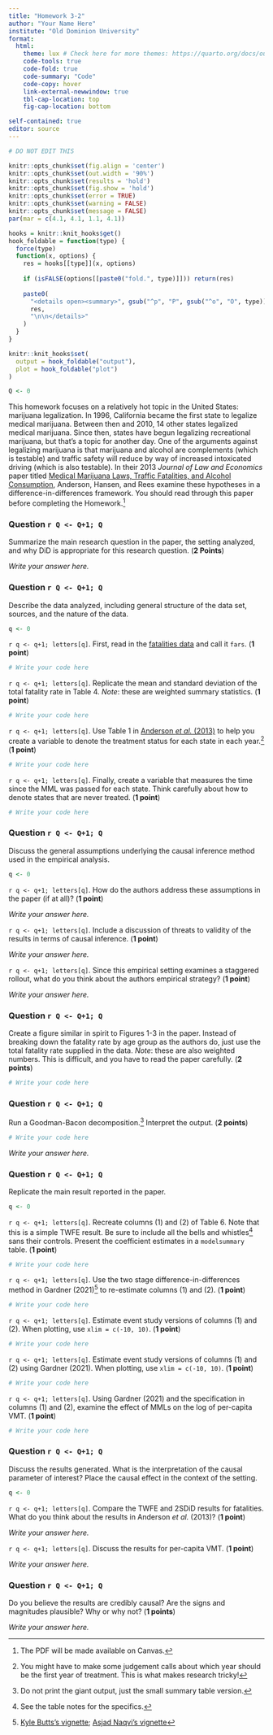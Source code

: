 ```yaml
---
title: "Homework 3-2"
author: "Your Name Here"
institute: "Old Dominion University"
format: 
  html:
    theme: lux # Check here for more themes: https://quarto.org/docs/output-formats/html-themes.html
    code-tools: true
    code-fold: true
    code-summary: "Code"
    code-copy: hover
    link-external-newwindow: true
    tbl-cap-location: top
    fig-cap-location: bottom

self-contained: true
editor: source
---
```


```r
# DO NOT EDIT THIS

knitr::opts_chunk$set(fig.align = 'center')
knitr::opts_chunk$set(out.width = '90%')
knitr::opts_chunk$set(results = 'hold')
knitr::opts_chunk$set(fig.show = 'hold')
knitr::opts_chunk$set(error = TRUE)
knitr::opts_chunk$set(warning = FALSE)
knitr::opts_chunk$set(message = FALSE)
par(mar = c(4.1, 4.1, 1.1, 4.1))

hooks = knitr::knit_hooks$get()
hook_foldable = function(type) {
  force(type)
  function(x, options) {
    res = hooks[[type]](x, options)
    
    if (isFALSE(options[[paste0("fold.", type)]])) return(res)
    
    paste0(
      "<details open><summary>", gsub("^p", "P", gsub("^o", "O", type)), "</summary>\n\n",
      res,
      "\n\n</details>"
    )
  }
}

knitr::knit_hooks$set(
  output = hook_foldable("output"),
  plot = hook_foldable("plot")
)

Q <- 0
```

This homework focuses on a relatively hot topic in the United States: marijuana legalization.  In 1996, California became the first state to legalize medical marijuana. Between then and 2010, 14 other states legalized medical marijuana.  Since then, states have begun legalizing recreational marijuana, but that's a topic for another day. One of the arguments against legalizing marijuana is that marijuana and alcohol are complements (which is testable) and traffic safety will reduce by way of increased intoxicated driving (which is also testable). In their 2013 *Journal of Law and Economics* paper titled [Medical Marijuana Laws, Traffic Fatalities, and Alcohol Consumption](https://doi.org/10.1086/668812), Anderson, Hansen, and Rees examine these hypotheses in a difference-in-differences framework. You should read through this paper before completing the Homework.^[The PDF will be made available on Canvas.]

### Question `r Q <- Q+1; Q`

Summarize the main research question in the paper, the setting analyzed, and why DiD is appropriate for this research question. (**2 Points**)

*Write your answer here.*

### Question `r Q <- Q+1; Q`

Describe the data analyzed, including general structure of the data set, sources, and the nature of the data.

```r
q <- 0
```

`r q <- q+1; letters[q]`. First, read in the [fatalities data](https://alexcardazzi.github.io/econ708/data/fars_state-year.csv) and call it `fars`. (**1 point**)

```r
# Write your code here
```

`r q <- q+1; letters[q]`. Replicate the mean and standard deviation of the total fatality rate in Table 4. *Note*: these are weighted summary statistics. (**1 point**)

```r
# Write your code here
```

`r q <- q+1; letters[q]`. Use Table 1 in [Anderson *et al.* (2013)](https://doi.org/10.1086/668812) to help you create a variable to denote the treatment status for each state in each year.^[You might have to make some judgement calls about which year should be the first year of treatment.  This is what makes research tricky!] (**1 point**)

```r
# Write your code here
```

`r q <- q+1; letters[q]`. Finally, create a variable that measures the time since the MML was passed for each state. Think carefully about how to denote states that are never treated. (**1 point**)

```r
# Write your code here
```

### Question `r Q <- Q+1; Q`

Discuss the general assumptions underlying the causal inference method used in the empirical analysis.

```r
q <- 0
```

`r q <- q+1; letters[q]`. How do the authors address these assumptions in the paper (if at all)? (**1 point**)

*Write your answer here.*

`r q <- q+1; letters[q]`. Include a discussion of threats to validity of the results in terms of causal inference. (**1 point**)

*Write your answer here.*

`r q <- q+1; letters[q]`. Since this empirical setting examines a staggered rollout, what do you think about the authors empirical strategy? (**1 point**)

*Write your answer here.*

### Question `r Q <- Q+1; Q`

Create a figure similar in spirit to Figures 1-3 in the paper. Instead of breaking down the fatality rate by age group as the authors do, just use the total fatality rate supplied in the data. *Note*: these are also weighted numbers.  This is difficult, and you have to read the paper carefully. (**2 points**)

```r
# Write your code here
```

### Question `r Q <- Q+1; Q`

Run a Goodman-Bacon decomposition.^[Do not print the giant output, just the small summary table version.] Interpret the output. (**2 points**)

```r
# Write your code here
```

*Write your answer here.*

### Question `r Q <- Q+1; Q`

Replicate the main result reported in the paper.

```r
q <- 0
```

`r q <- q+1; letters[q]`. Recreate columns (1) and (2) of Table 6. Note that this is a simple TWFE result.  Be sure to include all the bells and whistles^[See the table notes for the specifics.] sans their controls.  Present the coefficient estimates in a `modelsummary` table. (**1 point**)

```r
# Write your code here
```

`r q <- q+1; letters[q]`. Use the two stage difference-in-differences method in Gardner (2021)^[[Kyle Butts's vignette](https://kylebutts.github.io/did2s/articles/Two-Stage-Difference-in-Differences.html); [Asjad Naqvi's vignette](https://asjadnaqvi.github.io/DiD/docs/code_r/07_did2s_r/)] to re-estimate columns (1) and (2). (**1 point**)

```r
# Write your code here
```

`r q <- q+1; letters[q]`. Estimate event study versions of columns (1) and (2). When plotting, use `xlim = c(-10, 10)`. (**1 point**)

```r
# Write your code here
```


`r q <- q+1; letters[q]`. Estimate event study versions of columns (1) and (2) using Gardner (2021). When plotting, use `xlim = c(-10, 10)`. (**1 point**)

```r
# Write your code here
```

`r q <- q+1; letters[q]`. Using Gardner (2021) and the specification in columns (1) and (2), examine the effect of MMLs on the log of per-capita VMT. (**1 point**)

```r
# Write your code here
```



### Question `r Q <- Q+1; Q`

Discuss the results generated.  What is the interpretation of the causal parameter of interest? Place the causal effect in the context of the setting.

```r
q <- 0
```

`r q <- q+1; letters[q]`. Compare the TWFE and 2SDiD results for fatalities.  What do you think about the results in Anderson *et al.* (2013)? (**1 point**)

*Write your answer here.*

`r q <- q+1; letters[q]`. Discuss the results for per-capita VMT. (**1 point**)

*Write your answer here.*

### Question `r Q <- Q+1; Q`

Do you believe the results are credibly causal?  Are the signs and magnitudes plausible? Why or why not? (**1 points**)

*Write your answer here.*
